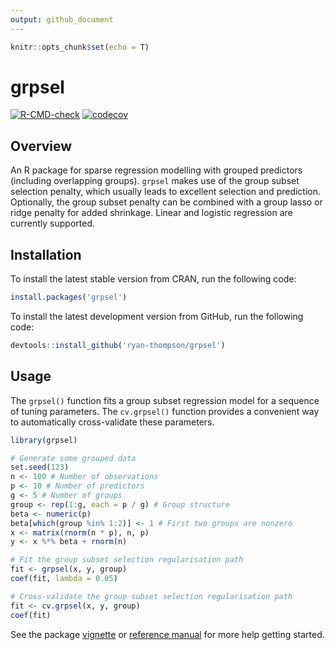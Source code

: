```yaml
---
output: github_document
---
```


```r
knitr::opts_chunk$set(echo = T)
```

# grpsel

[![R-CMD-check](https://github.com/ryan-thompson/grpsel/workflows/R-CMD-check/badge.svg)](https://github.com/ryan-thompson/grpsel/actions)
[![codecov](https://codecov.io/gh/ryan-thompson/grpsel/branch/master/graph/badge.svg)](https://github.com/ryan-thompson/grpsel/actions)

## Overview

An R package for sparse regression modelling with grouped predictors (including overlapping groups). `grpsel` makes use of the group subset selection penalty, which usually leads to excellent selection and prediction. Optionally, the group subset penalty can be combined with a group lasso or ridge penalty for added shrinkage. Linear and logistic regression are currently supported.

## Installation

To install the latest stable version from CRAN, run the following code:
``` r
install.packages('grpsel')
```

To install the latest development version from GitHub, run the following code:
``` r
devtools::install_github('ryan-thompson/grpsel')
```

## Usage

The `grpsel()` function fits a group subset regression model for a sequence of tuning parameters. The `cv.grpsel()` function provides a convenient way to automatically cross-validate these parameters.
```r
library(grpsel)

# Generate some grouped data
set.seed(123)
n <- 100 # Number of observations
p <- 10 # Number of predictors
g <- 5 # Number of groups
group <- rep(1:g, each = p / g) # Group structure
beta <- numeric(p)
beta[which(group %in% 1:2)] <- 1 # First two groups are nonzero
x <- matrix(rnorm(n * p), n, p)
y <- x %*% beta + rnorm(n)

# Fit the group subset selection regularisation path
fit <- grpsel(x, y, group)
coef(fit, lambda = 0.05)

# Cross-validate the group subset selection regularisation path
fit <- cv.grpsel(x, y, group)
coef(fit)
```

See the package [vignette](https://cran.r-project.org/web/packages/grpsel/vignettes/vignette.html) or [reference manual](https://cran.r-project.org/web/packages/grpsel/grpsel.pdf) for more help getting started.

